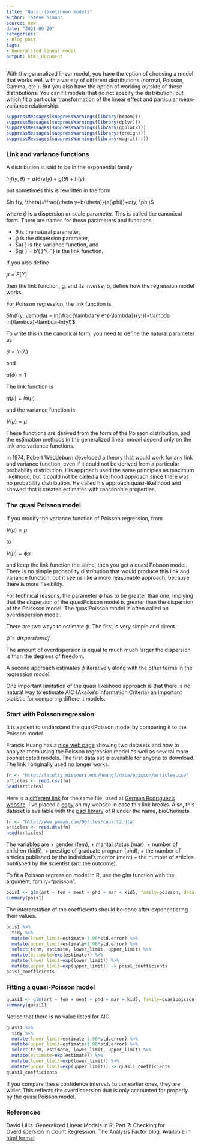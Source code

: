 ```yaml
---
title: "Quasi-likelihood models"
author: "Steve Simon"
source: new
date: "2021-09-20"
categories:
- Blog post
tags:
- Generalized linear model
output: html_document
---
```


With the generalized linear model, you have the option of choosing a model that works well with a variety of different distributions (normal, Poisson, Gamma, etc.). But you also have the option of working outside of these distributions. You can fit models that do not specify the distribution, but which fit a particular transformation of the linear effect and particular mean-variance relationship.


```r
suppressMessages(suppressWarnings(library(broom)))
suppressMessages(suppressWarnings(library(dplyr)))
suppressMessages(suppressWarnings(library(ggplot2)))
suppressMessages(suppressWarnings(library(foreign)))
suppressMessages(suppressWarnings(library(magrittr)))
```

### Link and variance functions

A distribution is said to be in the exponential family

$ln f(y, \theta)=d(\theta)e(y)+g(\theta)+h(y)$

but sometimes this is rewritten in the form

$ln f(y, \theta)=\frac{\theta y+b(\theta)}{a(\phi)}+c(y, \phi)$

where $\phi$ is a dispersion or scale parameter. This is called the canonical form. There are names for these parameters and functions.

+ $\theta$ is the natural parameter,
+ $\phi$ is the dispersion parameter,
+ $a(\ ) is the variance function, and
+ $g(\ ) = b'(\ )^{-1} is the link function.

If you also define 

$\mu=E[Y]$

then the link function, g, and its inverse, b, define how the regression model works.

For Poisson regression, the link function is

$ln(f(y, \lambda) = ln(\frac{\lambda^y e^{-\lambda}}{y!})=\lambda ln(\lambda)-\lambda-ln(y!)$

To write this in the canonical form, you need to define the natural parameter as

$\theta=ln(\lambda)$

and

$a(\phi)=1$

The link function is

$g(\mu)=ln(\mu)$

and the variance function is

$V(\mu)=\mu$

These functions are derived from the form of the Poisson distribution, and the estimation methods in the generalized linear model depend only on the link and variance functions.

In 1974, Robert Weddeburn developed a theory that would work for any link and variance function, even if it could not be derived from a particular probability distribution. His approach used the same principles as maximum likelihood, but it could not be called a likelihood approach since there was no probability distribution. He called his approach quasi-likelihood and showed that it created estimates with reasonable properties.

### The quasi Poisson model

If you modify the variance function of Poisson regression, from 

$V(\mu)=\mu$

to

$V(\mu)=\phi \mu$

and keep the link function the same, then you get a quasi Poisson model. There is no simple probability distribution that would produce this link and variance function, but it seems like a more reasonable approach, because there is more flexibility.

For technical reasons, the parameter $\phi$ has to be greater than one, implying that the dispersion of the quasiPoisson model is greater than the dispersion of the Poissson model. The quasiPoisson model is often called an overdispersion model.

There are two ways to estimate $\phi$. The first is very simple and direct.

$\hat{\phi}= dispersion / df$

The amount of overdispersion is equal to much much larger the dispersion is than the degrees of freedom.

A second approach estimates $\phi$ iteratively along with the other terms in the regression model.

One important limitation of the quasi likelihood approach is that there is no natural way to estimate AIC (Akaike's Information Criteria) an important statistic for comparing different models.

<!---More--->

### Start with Poisson regression

It is easiest to understand the quasiPoisson model by comparing it to the Poisson model.

Francis Huang has a [nice web page][hua1] showing two datasets and how to analyze them using the Poisson regression model as well as several more sophisticated models. The first data set is available for anyone to download. The link I originally used no longer works.

```r
fn <- "http://faculty.missouri.edu/huangf/data/poisson/articles.csv"
articles <- read.csv(fn)
head(articles)
```

Here is a [different link][rod3] for the same file, used at [German Rodriguez's website][rod2]. I've placed a [copy][sim3] on my website in case this link breaks. Also, this dataset is available with the [pscl library][zei1] of R under the name, bioChemists.

```r
fn <- "http://www.pmean.com/00files/couart2.dta"
articles <- read.dta(fn)
head(articles)
```

[hua1]: https://francish.netlify.app/post/poisson-and-negative-binomial-regression-using-r/
[rod2]: https://data.princeton.edu/wws509/r/overdispersion
[rod3]: http://www.pmean.com/00files/couart2.dta
[sim3]: http://www.pmean.com/00files/couart2.dta
[zei1]: https://cran.r-project.org/web/packages/pscl/vignettes/countreg.pdf

The variables are
+ gender (fem),
+ marital status (mar),
+ number of children (kid5),
+ prestige of graduate program (phd), 
+ the number of articles published by the individual's mentor (ment)
+ the number of articles published by the scientist (art: the outcome).

To fit a Poisson regression model in R, use the glm function with the argument, family="poisson".

```r
pois1 <- glm(art ~ fem + ment + phd + mar + kid5, family=poisson, data = articles)
summary(pois1)
```

The interpretation of the coefficients should be done after exponentiating their values.

```r
pois1 %>%
  tidy %>%
  mutate(lower_limit=estimate-1.96*std.error) %>%
  mutate(upper_limit=estimate+1.96*std.error) %>%
  select(term, estimate, lower_limit, upper_limit) %>%
  mutate(estimate=exp(estimate)) %>%
  mutate(lower_limit=exp(lower_limit)) %>%
  mutate(upper_limit=exp(upper_limit)) -> pois1_coefficients
pois1_coefficients
```

### Fitting a quasi-Poisson model

```r
quasi1 <- glm(art ~ fem + ment + phd + mar + kid5, family=quasipoisson, data = articles)
summary(quasi1)
```

Notice that there is no value listed for AIC.

```r
quasi1 %>%
  tidy %>%
  mutate(lower_limit=estimate-1.96*std.error) %>%
  mutate(upper_limit=estimate+1.96*std.error) %>%
  select(term, estimate, lower_limit, upper_limit) %>%
  mutate(estimate=exp(estimate)) %>%
  mutate(lower_limit=exp(lower_limit)) %>%
  mutate(upper_limit=exp(upper_limit)) -> quasi1_coefficients
quasi1_coefficients
```

If you compare these confidence intervals to the earlier ones, they are wider. This reflects the overdispersion that is only accounted for properly by the quasi Poisson model.

### References

David Lillis. Generalized Linear Models in R, Part 7: Checking for Overdispersion in Count Regression. The Analysis Factor blog. Available in [html format][taf1]

[taf1]: https://www.theanalysisfactor.com/glm-r-overdispersion-count-regression/

